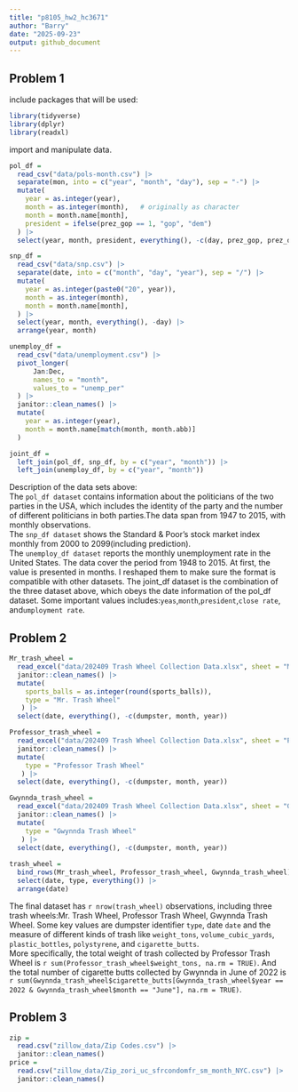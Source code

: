 ```yaml
---
title: "p8105_hw2_hc3671"
author: "Barry"
date: "2025-09-23"
output: github_document
---
```


## Problem 1

include packages that will be used:

```r
library(tidyverse)
library(dplyr)
library(readxl)
```

import and manipulate data.

```r

pol_df = 
  read_csv("data/pols-month.csv") |> 
  separate(mon, into = c("year", "month", "day"), sep = "-") |> 
  mutate(
    year = as.integer(year),
    month = as.integer(month),   # originally as character
    month = month.name[month],
    president = ifelse(prez_gop == 1, "gop", "dem")
  ) |> 
  select(year, month, president, everything(), -c(day, prez_gop, prez_dem), )

snp_df = 
  read_csv("data/snp.csv") |> 
  separate(date, into = c("month", "day", "year"), sep = "/") |> 
  mutate(
    year = as.integer(paste0("20", year)),
    month = as.integer(month),
    month = month.name[month],
  ) |> 
  select(year, month, everything(), -day) |> 
  arrange(year, month)

unemploy_df = 
  read_csv("data/unemployment.csv") |>
  pivot_longer(
      Jan:Dec,
      names_to = "month",
      values_to = "unemp_per"
  ) |> 
  janitor::clean_names() |> 
  mutate(
    year = as.integer(year),
    month = month.name[match(month, month.abb)]
  )

joint_df = 
  left_join(pol_df, snp_df, by = c("year", "month")) |> 
  left_join(unemploy_df, by = c("year", "month"))
```

Description of the data sets above:\
The `pol_df dataset` contains information about the politicians of the two parties in the USA, which includes the identity of the party and the number of different politicians in both parties.The data span from 1947 to 2015, with monthly observations.\
The `snp_df dataset` shows the Standard & Poor’s stock market index monthly from 2000 to 2099(including prediction).\
The `unemploy_df dataset` reports the monthly unemployment rate in the United States. The data cover the period from 1948 to 2015. At first, the value is presented in months. I reshaped them to make sure the format is compatible with other datasets. The joint_df dataset is the combination of the three dataset above, which obeys the date information of the pol_df dataset. Some important values includes:`yeas`,`month`,`president`,`close rate`, and`umployment rate`.\


## Problem 2

```r
Mr_trash_wheel = 
  read_excel("data/202409 Trash Wheel Collection Data.xlsx", sheet = "Mr. Trash Wheel", range = "A2:N653") |> 
  janitor::clean_names() |> 
  mutate(
    sports_balls = as.integer(round(sports_balls)),
    type = "Mr. Trash Wheel"
   ) |> 
  select(date, everything(), -c(dumpster, month, year))

Professor_trash_wheel = 
  read_excel("data/202409 Trash Wheel Collection Data.xlsx", sheet = "Professor Trash Wheel", range = "A2:M120") |> 
  janitor::clean_names() |> 
  mutate(
    type = "Professor Trash Wheel"
   ) |> 
  select(date, everything(), -c(dumpster, month, year))

Gwynnda_trash_wheel = 
  read_excel("data/202409 Trash Wheel Collection Data.xlsx", sheet = "Gwynnda Trash Wheel", range = "A2:L265") |> 
  janitor::clean_names() |> 
  mutate(
    type = "Gwynnda Trash Wheel"
   ) |> 
  select(date, everything(), -c(dumpster, month, year))
  
trash_wheel = 
  bind_rows(Mr_trash_wheel, Professor_trash_wheel, Gwynnda_trash_wheel) |> 
  select(date, type, everything()) |> 
  arrange(date)

```

The final dataset has `r nrow(trash_wheel)` observations, including three trash wheels:Mr. Trash Wheel, Professor Trash Wheel, Gwynnda Trash Wheel. Some key values are dumpster identifier `type`, date `date` and the measure of different kinds of trash like `weight_tons`, `volume_cubic_yards`, `plastic_bottles`, `polystyrene`, and `cigarette_butts`.     
More specifically, the total weight of trash collected by Professor Trash Wheel is `r sum(Professor_trash_wheel$weight_tons, na.rm = TRUE)`. And the total number of cigarette butts collected by Gwynnda in June of 2022 is `r sum(Gwynnda_trash_wheel$cigarette_butts[Gwynnda_trash_wheel$year == 2022 & Gwynnda_trash_wheel$month == "June"], na.rm = TRUE)`.  


## Problem 3

```r
zip = 
  read.csv("zillow_data/Zip Codes.csv") |> 
  janitor::clean_names()
price = 
  read.csv("zillow_data/Zip_zori_uc_sfrcondomfr_sm_month_NYC.csv") |> 
  janitor::clean_names()
```

